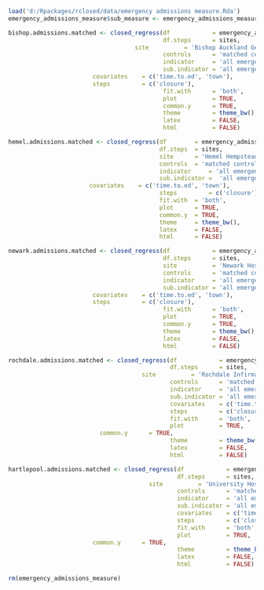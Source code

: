 ```r
load('d:/Rpackages/rclosed/data/emergency admissions measure.Rda')
emergency_admissions_measure$sub_measure <- emergency_admissions_measure$measure

```

```r
bishop.admissions.matched <- closed_regress(df            = emergency_admissions_measure,
                                            df.steps      = sites,
		                            site          = 'Bishop Auckland General Hospital',
                                            controls      = 'matched control',
                                            indicator     = 'all emergency admissions',
                                            sub.indicator = 'all emergency admissions',
					    covariates    = c('time.to.ed', 'town'),
					    steps         = c('closure'),
                                            fit.with      = 'both',
                                            plot          = TRUE,
                                            common.y      = TRUE,
                                            theme         = theme_bw(),
                                            latex         = FALSE,
                                            html          = FALSE)
```
```r
hemel.admissions.matched <- closed_regress(df		 = emergency_admissions_measure,
                                           df.steps	 = sites,
                                           site		 = 'Hemel Hempstead Hospital',
                                           controls	 = 'matched control',
                                           indicator	 = 'all emergency admissions',
                                           sub.indicator =  'all emergency admissions',
					   covariates    = c('time.to.ed', 'town'),
                                           steps         = c('closure'),
                                           fit.with	 = 'both',
                                           plot		 = TRUE,
                                           common.y	 = TRUE,
                                           theme	 = theme_bw(),
                                           latex	 = FALSE,
                                           html		 = FALSE)
```
```r
newark.admissions.matched <- closed_regress(df            = emergency_admissions_measure,
                                            df.steps      = sites,
                                            site          = 'Newark Hospital',
                                            controls      = 'matched control',
                                            indicator     = 'all emergency admissions',
                                            sub.indicator = 'all emergency admissions',
					    covariates    = c('time.to.ed', 'town'),
					    steps         = c('closure'),
                                            fit.with      = 'both',
                                            plot          = TRUE,
                                            common.y      = TRUE,
                                            theme         = theme_bw(),
                                            latex         = FALSE,
                                            html          = FALSE)
```
```r
rochdale.admissions.matched <- closed_regress(df            = emergency_admissions_measure,
                                              df.steps      = sites,
		                              site          = 'Rochdale Infirmary',
                                              controls      = 'matched control',
                                              indicator     = 'all emergency admissions',
                                              sub.indicator = 'all emergency admissions',
                                              covariates    = c('time.to.ed', 'town'),
                                              steps         = c('closure'),
                                              fit.with      = 'both',
                                              plot          = TRUE,
					      common.y      = TRUE,
                                              theme         = theme_bw(),
                                              latex         = FALSE,
                                              html          = FALSE)
```
```r
hartlepool.admissions.matched <- closed_regress(df            = emergency_admissions_measure,
                                                df.steps      = sites,
		                                site          = 'University Hospital of Hartlepool',
                                                controls      = 'matched control',
                                                indicator     = 'all emergency admissions',
                                                sub.indicator = 'all emergency admissions',
                                                covariates    = c('time.to.ed', 'town'),
                                                steps         = c('closure'),
                                                fit.with      = 'both',
                                                plot          = TRUE,
						common.y      = TRUE,
                                                theme         = theme_bw(),
                                                latex         = FALSE,
                                                html          = FALSE)
```
```r
rm(emergency_admissions_measure)
```
